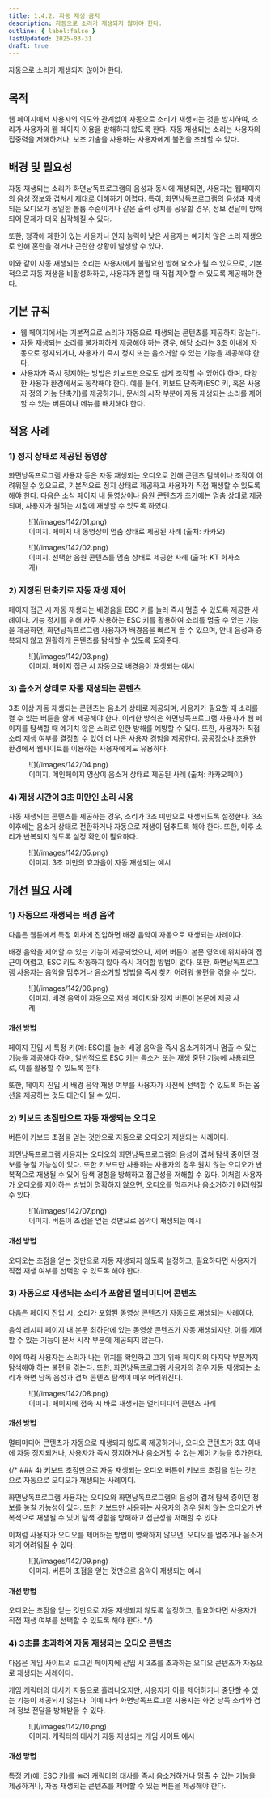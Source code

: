 ```yaml
---
title: 1.4.2. 자동 재생 금지
description: 자동으로 소리가 재생되지 않아야 한다.
outline: { label:false }
lastUpdated: 2025-03-31
draft: true
---
```


<Aside title="검사 항목">
자동으로 소리가 재생되지 않아야 한다.
</Aside>

## 목적
웹 페이지에서 사용자의 의도와 관계없이 자동으로 소리가 재생되는 것을 방지하여, 소리가 사용자의 웹 페이지 이용을 방해하지 않도록 한다. 자동 재생되는 소리는 사용자의 집중력을 저해하거나, 보조 기술을 사용하는 사용자에게 불편을 초래할 수 있다.

##	배경 및 필요성
자동 재생되는 소리가 화면낭독프로그램의 음성과 동시에 재생되면, 사용자는 웹페이지의 음성 정보와 겹쳐서 제대로 이해하기 어렵다. 특히, 화면낭독프로그램의 음성과 재생되는 오디오가 동일한 볼륨 수준이거나 같은 출력 장치를 공유할 경우, 정보 전달이 방해되어 문제가 더욱 심각해질 수 있다.

또한, 청각에 제한이 있는 사용자나 인지 능력이 낮은 사용자는 예기치 않은 소리 재생으로 인해 혼란을 겪거나 곤란한 상황이 발생할 수 있다.

이와 같이 자동 재생되는 소리는 사용자에게 불필요한 방해 요소가 될 수 있으므로, 기본적으로 자동 재생을 비활성화하고, 사용자가 원할 때 직접 제어할 수 있도록 제공해야 한다.

##	기본 규칙
- 웹 페이지에서는 기본적으로 소리가 자동으로 재생되는 콘텐츠를 제공하지 않는다.
- 자동 재생되는 소리를 불가피하게 제공해야 하는 경우, 해당 소리는 3초 이내에 자동으로 정지되거나, 사용자가 즉시 정지 또는 음소거할 수 있는 기능을 제공해야 한다.
- 사용자가 즉시 정지하는 방법은 키보드만으로도 쉽게 조작할 수 있어야 하며, 다양한 사용자 환경에서도 동작해야 한다. 예를 들어, 키보드 단축키(ESC 키, 혹은 사용자 정의 가능 단축키)를 제공하거나, 문서의 시작 부분에 자동 재생되는 소리를 제어할 수 있는 버튼이나 메뉴를 배치해야 한다.

## 적용 사례
### 1)	정지 상태로 제공된 동영상
화면낭독프로그램 사용자 등은 자동 재생되는 오디오로 인해 콘텐츠 탐색이나 조작이 어려워질 수 있으므로, 기본적으로 정지 상태로 제공하고 사용자가 직접 재생할 수 있도록 해야 한다.
다음은 소식 페이지 내 동영상이나 음원 콘텐츠가 초기에는 멈춤 상태로 제공되며, 사용자가 원하는 시점에 재생할 수 있도록 하였다.

<figure>
	![](/images/142/01.png)
	<figcaption>이미지. 페이지 내 동영상이 멈춤 상태로 제공된 사례 (출처: 카카오)</figcaption>
</figure>

<figure>
	![](/images/142/02.png)
	<figcaption>이미지. 선택한 음원 콘텐츠를 멈춤 상태로 제공한 사례 (출처: KT 회사소개)</figcaption>
</figure>

### 2)	지정된 단축키로 자동 재생 제어
페이지 접근 시 자동 재생되는 배경음을 ESC 키를 눌러 즉시 멈출 수 있도록 제공한 사례이다.
기능 정지를 위해 자주 사용하는 ESC 키를 활용하여 소리를 멈출 수 있는 기능을 제공하면, 화면낭독프로그램 사용자가 배경음을 빠르게 끌 수 있으며, 안내 음성과 중복되지 않고 원활하게 콘텐츠를 탐색할 수 있도록 도와준다.

<figure>
	![](/images/142/03.png)
	<figcaption>이미지. 페이지 접근 시 자동으로 배경음이 재생되는 예시</figcaption>
</figure>

### 3)	음소거 상태로 자동 재생되는 콘텐츠
3초 이상 자동 재생되는 콘텐츠는 음소거 상태로 제공되며, 사용자가 필요할 때 소리를 켤 수 있는 버튼을 함께 제공해야 한다.
이러한 방식은 화면낭독프로그램 사용자가 웹 페이지를 탐색할 때 예기치 않은 소리로 인한 방해를 예방할 수 있다. 또한, 사용자가 직접 소리 재생 여부를 결정할 수 있어 더 나은 사용자 경험을 제공한다. 공공장소나 조용한 환경에서 웹사이트를 이용하는 사용자에게도 유용하다.

<figure>
	![](/images/142/04.png)
	<figcaption>이미지. 메인페이지 영상이 음소거 상태로 제공된 사례 (출처: 카카오페이)</figcaption>
</figure>

### 4)	재생 시간이 3초 미만인 소리 사용
자동 재생되는 콘텐츠를 제공하는 경우, 소리가 3초 미만으로 재생되도록 설정한다. 3초 이후에는 음소거 상태로 전환하거나 자동으로 재생이 멈추도록 해야 한다. 또한, 이후 소리가 반복되지 않도록 설정 확인이 필요하다.

<figure>
	![](/images/142/05.png)
	<figcaption>이미지. 3초 미만의 효과음이 자동 재생되는 예시</figcaption>
</figure>

## 개선 필요 사례

### 1)	자동으로 재생되는 배경 음악
다음은 웹툰에서 특정 회차에 진입하면 배경 음악이 자동으로 재생되는 사례이다.

배경 음악을 제어할 수 있는 기능이 제공되었으나, 제어 버튼이 본문 영역에 위치하여 접근이 어렵고, ESC 키도 작동하지 않아 즉시 제어할 방법이 없다. 또한, 화면낭독프로그램 사용자는 음악을 멈추거나 음소거할 방법을 즉시 찾기 어려워 불편을 겪을 수 있다.

<figure>
	![](/images/142/06.png)
	<figcaption>이미지. 배경 음악이 자동으로 재생 페이지와 정지 버튼이 본문에 제공 사례</figcaption>
</figure>

#### 개선 방법
페이지 진입 시 특정 키(예: ESC)를 눌러 배경 음악을 즉시 음소거하거나 멈출 수 있는 기능을 제공해야 하며, 일반적으로 ESC 키는 음소거 또는 재생 중단 기능에 사용되므로, 이를 활용할 수 있도록 한다. 

또한, 페이지 진입 시 배경 음악 재생 여부를 사용자가 사전에 선택할 수 있도록 하는 옵션을 제공하는 것도 대안이 될 수 있다.

### 2)	키보드 초점만으로 자동 재생되는 오디오
버튼이 키보드 초점을 얻는 것만으로 자동으로 오디오가 재생되는 사례이다.

화면낭독프로그램 사용자는 오디오와 화면낭독프로그램의 음성이 겹쳐 탐색 중이던 정보를 놓칠 가능성이 있다. 또한 키보드만 사용하는 사용자의 경우 원치 않는 오디오가 반복적으로 재생될 수 있어 탐색 경험을 방해하고 접근성을 저해할 수 있다. 이처럼 사용자가 오디오를 제어하는 방법이 명확하지 않으면, 오디오를 멈추거나 음소거하기 어려워질 수 있다.

<figure>
	![](/images/142/07.png)
	<figcaption>이미지. 버튼이 초점을 얻는 것만으로 음악이 재생되는 예시</figcaption>
</figure>

#### 개선 방법
오디오는 초점을 얻는 것만으로 자동 재생되지 않도록 설정하고, 필요하다면 사용자가 직접 재생 여부를 선택할 수 있도록 해야 한다.

### 3)	자동으로 재생되는 소리가 포함된 멀티미디어 콘텐츠
다음은 페이지 진입 시, 소리가 포함된 동영상 콘텐츠가 자동으로 재생되는 사례이다.

음식 레시피 페이지 내 본문 최하단에 있는 동영상 콘텐츠가 자동 재생되지만, 이를 제어할 수 있는 기능이 문서 시작 부분에 제공되지 않는다.

이에 따라 사용자는 소리가 나는 위치를 확인하고 끄기 위해 페이지의 마지막 부분까지 탐색해야 하는 불편을 겪는다. 또한, 화면낭독프로그램 사용자의 경우 자동 재생되는 소리가 화면 낭독 음성과 겹쳐 콘텐츠 탐색이 매우 어려워진다.

<figure>
	![](/images/142/08.png)
	<figcaption>이미지. 페이지에 접속 시 바로 재생되는 멀티미디어 콘텐츠 사례</figcaption>
</figure>

#### 개선 방법
멀티미디어 콘텐츠가 자동으로 재생되지 않도록 제공하거나, 오디오 콘텐츠가 3초 이내에 자동 정지되거나, 사용자가 즉시 정지하거나 음소거할 수 있는 제어 기능을 추가한다.

{/* ### 4)	키보드 초점만으로 자동 재생되는 오디오
버튼이 키보드 초점을 얻는 것만으로 자동으로 오디오가 재생되는 사례이다.

화면낭독프로그램 사용자는 오디오와 화면낭독프로그램의 음성이 겹쳐 탐색 중이던 정보를 놓칠 가능성이 있다. 또한 키보드만 사용하는 사용자의 경우 원치 않는 오디오가 반복적으로 재생될 수 있어 탐색 경험을 방해하고 접근성을 저해할 수 있다.

이처럼 사용자가 오디오를 제어하는 방법이 명확하지 않으면, 오디오를 멈추거나 음소거하기 어려워질 수 있다.

<figure>
	![](/images/142/09.png)
	<figcaption>이미지. 버튼이 초점을 얻는 것만으로 음악이 재생되는 예시</figcaption>
</figure>

#### 개선 방법
오디오는 초점을 얻는 것만으로 자동 재생되지 않도록 설정하고, 필요하다면 사용자가 직접 재생 여부를 선택할 수 있도록 해야 한다. */}

### 4)	3초를 초과하여 자동 재생되는 오디오 콘텐츠
다음은 게임 사이트의 로그인 페이지에 진입 시 3초를 초과하는 오디오 콘텐츠가 자동으로 재생되는 사례이다.

게임 캐릭터의 대사가 자동으로 흘러나오지만, 사용자가 이를 제어하거나 중단할 수 있는 기능이 제공되지 않는다. 이에 따라 화면낭독프로그램 사용자는 화면 낭독 소리와 겹쳐 정보 전달을 방해받을 수 있다.

<figure>
	![](/images/142/10.png)
	<figcaption>이미지. 캐릭터의 대사가 자동 재생되는 게임 사이트 예시</figcaption>
</figure>

#### 개선 방법
특정 키(예: ESC 키)를 눌러 캐릭터의 대사를 즉시 음소거하거나 멈출 수 있는 기능을 제공하거나, 자동 재생되는 콘텐츠를 제어할 수 있는 버튼을 제공해야 한다.
